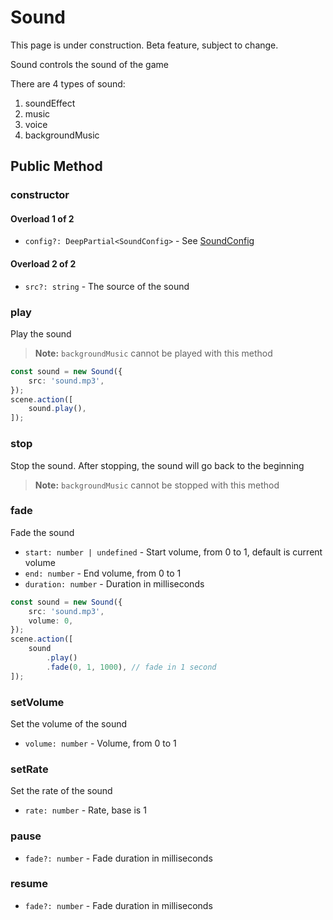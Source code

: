 
# Sound

<Callout type="warning" emoji="⚠️">
    This page is under construction.
</Callout>

<Callout type="warning" emoji="⚠️">
    Beta feature, subject to change.
</Callout>

Sound controls the sound of the game

There are 4 types of sound:

1. soundEffect
2. music
3. voice
4. backgroundMusic

## Public Method

### constructor

#### Overload 1 of 2

- `config?: DeepPartial<SoundConfig>` - See [SoundConfig](../types/SoundConfig)

#### Overload 2 of 2

- `src?: string` - The source of the sound

### play

Play the sound

> **Note:** `backgroundMusic` cannot be played with this method

```ts
const sound = new Sound({
    src: 'sound.mp3',
});
scene.action([
    sound.play(),
]);
```

### stop

Stop the sound. After stopping, the sound will go back to the beginning

> **Note:** `backgroundMusic` cannot be stopped with this method

### fade

Fade the sound

- `start: number | undefined` - Start volume, from 0 to 1, default is current volume
- `end: number` - End volume, from 0 to 1
- `duration: number` - Duration in milliseconds

```ts
const sound = new Sound({
    src: 'sound.mp3',
    volume: 0,
});
scene.action([
    sound
        .play()
        .fade(0, 1, 1000), // fade in 1 second
]);
```

### setVolume

Set the volume of the sound

- `volume: number` - Volume, from 0 to 1

### setRate

Set the rate of the sound

- `rate: number` - Rate, base is 1

### pause

- `fade?: number` - Fade duration in milliseconds

### resume

- `fade?: number` - Fade duration in milliseconds

